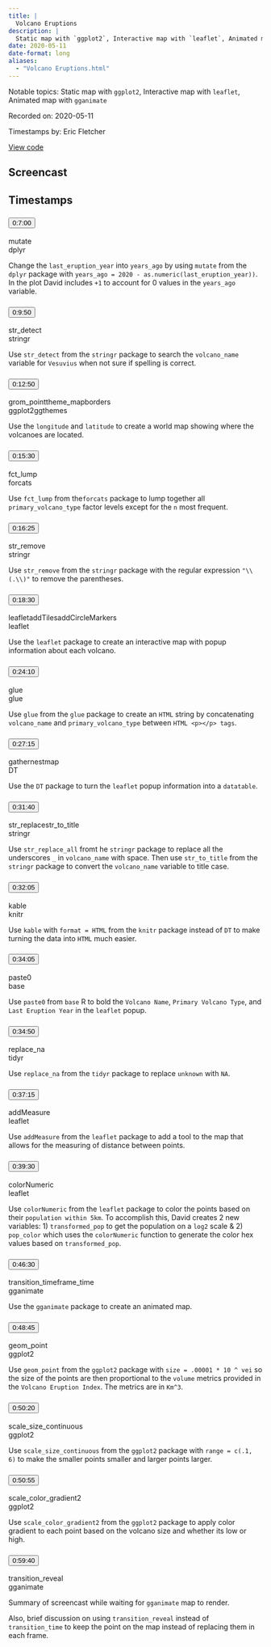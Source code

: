 ```yaml
---
title: |
  Volcano Eruptions
description: |
  Static map with `ggplot2`, Interactive map with `leaflet`, Animated map with `gganimate`
date: 2020-05-11
date-format: long
aliases:
  - "Volcano Eruptions.html"
---
```


Notable topics: Static map with `ggplot2`, Interactive map with `leaflet`, Animated map with `gganimate`

Recorded on: 2020-05-11

Timestamps by: Eric Fletcher

[View code](https://github.com/dgrtwo/data-screencasts/blob/master/volcano-eruptions.Rmd)

## Screencast

<div id="yt-player" data-video-id="pZINGjQ86Hc"></div>

## Timestamps

```{=html}
<div id="topics">
  <div class="topic">
    <h3 id="ts-420">
      <button class="btn btn-link btn-timestamp" onClick="playerSkipToTimestamp(420, this)">0:7:00</button>
    </h3>
    <div class="topic_badges"><div><span class="badge-functions badge bg-info">mutate</span></div><div><span class="badge-packages badge bg-primary">dplyr</span></div></div>
    <div class="topic_description">
      <p>Change the <code>last_eruption_year</code> into <code>years_ago</code> by using <code>mutate</code> from the <code>dplyr</code> package with <code>years_ago = 2020 - as.numeric(last_eruption_year))</code>. In the plot David includes <code>+1</code> to account for 0 values in the <code>years_ago</code> variable.</p>

    </div>
  </div>
  <div class="topic">
    <h3 id="ts-590">
      <button class="btn btn-link btn-timestamp" onClick="playerSkipToTimestamp(590, this)">0:9:50</button>
    </h3>
    <div class="topic_badges"><div><span class="badge-functions badge bg-info">str_detect</span></div><div><span class="badge-packages badge bg-primary">stringr</span></div></div>
    <div class="topic_description">
      <p>Use <code>str_detect</code> from the <code>stringr</code> package to search the <code>volcano_name</code> variable for <code>Vesuvius</code> when not sure if spelling is correct.</p>

    </div>
  </div>
  <div class="topic">
    <h3 id="ts-770">
      <button class="btn btn-link btn-timestamp" onClick="playerSkipToTimestamp(770, this)">0:12:50</button>
    </h3>
    <div class="topic_badges"><div><span class="badge-functions badge bg-info">grom_point</span><span class="badge-functions badge bg-info">theme_map</span><span class="badge-functions badge bg-info">borders</span></div><div><span class="badge-packages badge bg-primary">ggplot2</span><span class="badge-packages badge bg-primary">ggthemes</span></div></div>
    <div class="topic_description">
      <p>Use the <code>longitude</code> and <code>latitude</code> to create a world map showing where the volcanoes are located.</p>

    </div>
  </div>
  <div class="topic">
    <h3 id="ts-930">
      <button class="btn btn-link btn-timestamp" onClick="playerSkipToTimestamp(930, this)">0:15:30</button>
    </h3>
    <div class="topic_badges"><div><span class="badge-functions badge bg-info">fct_lump</span></div><div><span class="badge-packages badge bg-primary">forcats</span></div></div>
    <div class="topic_description">
      <p>Use <code>fct_lump</code> from the<code>forcats</code> package to lump together all <code>primary_volcano_type</code> factor levels except for the <code>n</code> most frequent.</p>

    </div>
  </div>
  <div class="topic">
    <h3 id="ts-985">
      <button class="btn btn-link btn-timestamp" onClick="playerSkipToTimestamp(985, this)">0:16:25</button>
    </h3>
    <div class="topic_badges"><div><span class="badge-functions badge bg-info">str_remove</span></div><div><span class="badge-packages badge bg-primary">stringr</span></div></div>
    <div class="topic_description">
      <p>Use <code>str_remove</code> from the <code>stringr</code> package with the regular expression <code>&quot;\\(.\\)&quot;</code> to remove the parentheses.</p>

    </div>
  </div>
  <div class="topic">
    <h3 id="ts-1110">
      <button class="btn btn-link btn-timestamp" onClick="playerSkipToTimestamp(1110, this)">0:18:30</button>
    </h3>
    <div class="topic_badges"><div><span class="badge-functions badge bg-info">leaflet</span><span class="badge-functions badge bg-info">addTiles</span><span class="badge-functions badge bg-info">addCircleMarkers</span></div><div><span class="badge-packages badge bg-primary">leaflet</span></div></div>
    <div class="topic_description">
      <p>Use the <code>leaflet</code> package to create an interactive map with popup information about each volcano.</p>

    </div>
  </div>
  <div class="topic">
    <h3 id="ts-1450">
      <button class="btn btn-link btn-timestamp" onClick="playerSkipToTimestamp(1450, this)">0:24:10</button>
    </h3>
    <div class="topic_badges"><div><span class="badge-functions badge bg-info">glue</span></div><div><span class="badge-packages badge bg-primary">glue</span></div></div>
    <div class="topic_description">
      <p>Use <code>glue</code> from the <code>glue</code> package to create an <code>HTML</code> string by concatenating <code>volcano_name</code> and <code>primary_volcano_type</code> between <code>HTML &lt;p&gt;&lt;/p&gt; tags</code>.</p>

    </div>
  </div>
  <div class="topic">
    <h3 id="ts-1635">
      <button class="btn btn-link btn-timestamp" onClick="playerSkipToTimestamp(1635, this)">0:27:15</button>
    </h3>
    <div class="topic_badges"><div><span class="badge-functions badge bg-info">gather</span><span class="badge-functions badge bg-info">nest</span><span class="badge-functions badge bg-info">map</span></div><div><span class="badge-packages badge bg-primary">DT</span></div></div>
    <div class="topic_description">
      <p>Use the <code>DT</code> package to turn the <code>leaflet</code> popup information into a <code>datatable</code>.</p>

    </div>
  </div>
  <div class="topic">
    <h3 id="ts-1900">
      <button class="btn btn-link btn-timestamp" onClick="playerSkipToTimestamp(1900, this)">0:31:40</button>
    </h3>
    <div class="topic_badges"><div><span class="badge-functions badge bg-info">str_replace</span><span class="badge-functions badge bg-info">str_to_title</span></div><div><span class="badge-packages badge bg-primary">stringr</span></div></div>
    <div class="topic_description">
      <p>Use <code>str_replace_all</code> fromt he <code>stringr</code> package to replace all the underscores <code>_</code> in <code>volcano_name</code> with space. Then use <code>str_to_title</code> from the <code>stringr</code> package to convert the <code>volcano_name</code> variable to title case.</p>

    </div>
  </div>
  <div class="topic">
    <h3 id="ts-1925">
      <button class="btn btn-link btn-timestamp" onClick="playerSkipToTimestamp(1925, this)">0:32:05</button>
    </h3>
    <div class="topic_badges"><div><span class="badge-functions badge bg-info">kable</span></div><div><span class="badge-packages badge bg-primary">knitr</span></div></div>
    <div class="topic_description">
      <p>Use <code>kable</code> with <code>format = HTML</code>  from the <code>knitr</code> package instead of <code>DT</code> to make turning the data into <code>HTML</code> much easier.</p>

    </div>
  </div>
  <div class="topic">
    <h3 id="ts-2045">
      <button class="btn btn-link btn-timestamp" onClick="playerSkipToTimestamp(2045, this)">0:34:05</button>
    </h3>
    <div class="topic_badges"><div><span class="badge-functions badge bg-info">paste0</span></div><div><span class="badge-packages badge bg-primary">base</span></div></div>
    <div class="topic_description">
      <p>Use <code>paste0</code> from <code>base</code> R to bold the <code>Volcano Name</code>, <code>Primary Volcano Type</code>, and <code>Last Eruption Year</code> in the <code>leaflet</code> popup.</p>

    </div>
  </div>
  <div class="topic">
    <h3 id="ts-2090">
      <button class="btn btn-link btn-timestamp" onClick="playerSkipToTimestamp(2090, this)">0:34:50</button>
    </h3>
    <div class="topic_badges"><div><span class="badge-functions badge bg-info">replace_na</span></div><div><span class="badge-packages badge bg-primary">tidyr</span></div></div>
    <div class="topic_description">
      <p>Use <code>replace_na</code> from the <code>tidyr</code> package to replace <code>unknown</code> with <code>NA</code>.</p>

    </div>
  </div>
  <div class="topic">
    <h3 id="ts-2235">
      <button class="btn btn-link btn-timestamp" onClick="playerSkipToTimestamp(2235, this)">0:37:15</button>
    </h3>
    <div class="topic_badges"><div><span class="badge-functions badge bg-info">addMeasure</span></div><div><span class="badge-packages badge bg-primary">leaflet</span></div></div>
    <div class="topic_description">
      <p>Use <code>addMeasure</code> from the <code>leaflet</code> package to add a tool to the map that allows for the measuring of distance between points.</p>

    </div>
  </div>
  <div class="topic">
    <h3 id="ts-2370">
      <button class="btn btn-link btn-timestamp" onClick="playerSkipToTimestamp(2370, this)">0:39:30</button>
    </h3>
    <div class="topic_badges"><div><span class="badge-functions badge bg-info">colorNumeric</span></div><div><span class="badge-packages badge bg-primary">leaflet</span></div></div>
    <div class="topic_description">
      <p>Use <code>colorNumeric</code> from the <code>leaflet</code> package to color the points based on their <code>population within 5km</code>. To accomplish this, David creates 2 new variables: 1) <code>transformed_pop</code> to get the population on a <code>log2</code> scale &amp; 2) <code>pop_color</code> which uses the <code>colorNumeric</code> function to generate the color hex values based on <code>transformed_pop</code>.</p>

    </div>
  </div>
  <div class="topic">
    <h3 id="ts-2790">
      <button class="btn btn-link btn-timestamp" onClick="playerSkipToTimestamp(2790, this)">0:46:30</button>
    </h3>
    <div class="topic_badges"><div><span class="badge-functions badge bg-info">transition_time</span><span class="badge-functions badge bg-info">frame_time</span></div><div><span class="badge-packages badge bg-primary">gganimate</span></div></div>
    <div class="topic_description">
      <p>Use the <code>gganimate</code> package to create an animated map.</p>

    </div>
  </div>
  <div class="topic">
    <h3 id="ts-2925">
      <button class="btn btn-link btn-timestamp" onClick="playerSkipToTimestamp(2925, this)">0:48:45</button>
    </h3>
    <div class="topic_badges"><div><span class="badge-functions badge bg-info">geom_point</span></div><div><span class="badge-packages badge bg-primary">ggplot2</span></div></div>
    <div class="topic_description">
      <p>Use <code>geom_point</code> from the <code>ggplot2</code> package with <code>size = .00001 * 10 ^ vei</code> so the size of the points are then proportional to the <code>volume</code> metrics provided in the <code>Volcano Eruption Index</code>. The metrics are in <code>Km^3</code>.</p>

    </div>
  </div>
  <div class="topic">
    <h3 id="ts-3020">
      <button class="btn btn-link btn-timestamp" onClick="playerSkipToTimestamp(3020, this)">0:50:20</button>
    </h3>
    <div class="topic_badges"><div><span class="badge-functions badge bg-info">scale_size_continuous</span></div><div><span class="badge-packages badge bg-primary">ggplot2</span></div></div>
    <div class="topic_description">
      <p>Use <code>scale_size_continuous</code> from the <code>ggplot2</code> package with <code>range = c(.1, 6)</code> to make the smaller points smaller and larger points larger.</p>

    </div>
  </div>
  <div class="topic">
    <h3 id="ts-3055">
      <button class="btn btn-link btn-timestamp" onClick="playerSkipToTimestamp(3055, this)">0:50:55</button>
    </h3>
    <div class="topic_badges"><div><span class="badge-functions badge bg-info">scale_color_gradient2</span></div><div><span class="badge-packages badge bg-primary">ggplot2</span></div></div>
    <div class="topic_description">
      <p>Use <code>scale_color_gradient2</code> from the <code>ggplot2</code> package to apply color gradient to each point based on the volcano size and whether its low or high.</p>

    </div>
  </div>
  <div class="topic">
    <h3 id="ts-3580">
      <button class="btn btn-link btn-timestamp" onClick="playerSkipToTimestamp(3580, this)">0:59:40</button>
    </h3>
    <div class="topic_badges"><div><span class="badge-functions badge bg-info">transition_reveal</span></div><div><span class="badge-packages badge bg-primary">gganimate</span></div></div>
    <div class="topic_description">
      <p>Summary of screencast while waiting for <code>gganimate</code> map to render.</p>
<p>Also, brief discussion on using <code>transition_reveal</code> instead of <code>transition_time</code> to keep the point on the map instead of replacing them in each frame.</p>

    </div>
  </div>
</div>
```
     
<script>
// 2. This code loads the IFrame Player API code asynchronously.
var tag = document.createElement("script");

tag.src = "https://www.youtube.com/iframe_api";
var firstScriptTag = document.getElementsByTagName("script")[0];
firstScriptTag.parentNode.insertBefore(tag, firstScriptTag);

// 3. This function creates an <iframe> (and YouTube player)
//    after the API code downloads.
var videoId = document.getElementById("yt-player").dataset.videoId;
var player;
function onYouTubeIframeAPIReady() {
  player = new YT.Player("yt-player", {
    height: "486",
    width: "864",
    videoId: videoId,
    playerVars: {
      "playsinline": 1
    },
    events: {
      onStateChange: function(event) {
        if (event.data == YT.PlayerState.PLAYING) {
          followTimestamps()
        }
      }
    }
  });
}

function playerSkipToTimestamp(seconds, tsElement) {
  player.seekTo(seconds, true)
  tsElement.scrollIntoView()
  document.getElementById("screencast").scrollIntoView()
}

const timestamps = Array.from(document.querySelectorAll('.topic h3[id^="ts-"]'))
  .map(el => el.id.replace('ts-', ''))

function followTimestamps() {
  if (player.getPlayerState() !== 1) {
    return
  }
  const currentTime = `${Math.floor(player.getCurrentTime())}`
  if (timestamps.includes(currentTime)) {
    const el = document.getElementById(`ts-${currentTime}`)
    if (el) {
      el.scrollIntoView()
      document.getElementById("screencast").scrollIntoView()
    }
  }
  setTimeout(followTimestamps, 1000)
}
</script>
